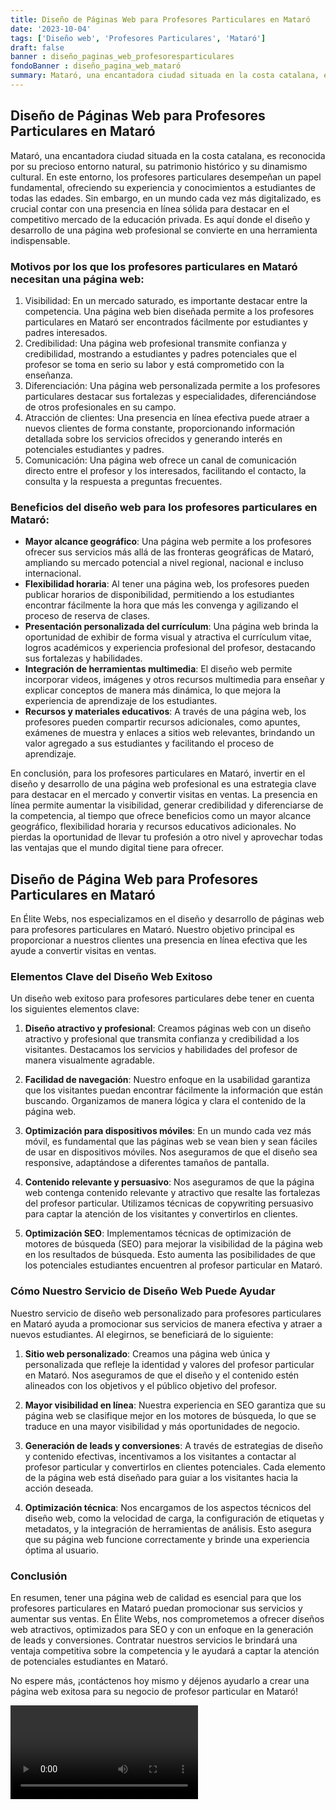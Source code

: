 ```yaml
---
title: Diseño de Páginas Web para Profesores Particulares en Mataró
date: '2023-10-04'
tags: ['Diseño web', 'Profesores Particulares', 'Mataró']
draft: false
banner : diseño_paginas_web_profesoresparticulares
fondoBanner : diseño_pagina_web_mataró
summary: Mataró, una encantadora ciudad situada en la costa catalana, es reconocida por su precioso entorno natural, su patrimonio histórico y su dinamismo cultural. En este entorno, los profesores particulares desempeñan un papel fundamental, ofreciendo su experiencia y conocimientos a estudiantes de todas las edades. Sin embargo, en un mundo cada vez más digitalizado, es crucial contar con una presencia en línea sólida para destacar en el competitivo mercado de la educación privada. Es aquí donde el diseño y desarrollo de una página web profesional se convierte en una herramienta indispensable.
---
```


## Diseño de Páginas Web para Profesores Particulares en Mataró

Mataró, una encantadora ciudad situada en la costa catalana, es reconocida por su precioso entorno natural, su patrimonio histórico y su dinamismo cultural. En este entorno, los profesores particulares desempeñan un papel fundamental, ofreciendo su experiencia y conocimientos a estudiantes de todas las edades. Sin embargo, en un mundo cada vez más digitalizado, es crucial contar con una presencia en línea sólida para destacar en el competitivo mercado de la educación privada. Es aquí donde el diseño y desarrollo de una página web profesional se convierte en una herramienta indispensable.

### Motivos por los que los profesores particulares en Mataró necesitan una página web:

1. Visibilidad: En un mercado saturado, es importante destacar entre la competencia. Una página web bien diseñada permite a los profesores particulares en Mataró ser encontrados fácilmente por estudiantes y padres interesados.
2. Credibilidad: Una página web profesional transmite confianza y credibilidad, mostrando a estudiantes y padres potenciales que el profesor se toma en serio su labor y está comprometido con la enseñanza.
3. Diferenciación: Una página web personalizada permite a los profesores particulares destacar sus fortalezas y especialidades, diferenciándose de otros profesionales en su campo.
4. Atracción de clientes: Una presencia en línea efectiva puede atraer a nuevos clientes de forma constante, proporcionando información detallada sobre los servicios ofrecidos y generando interés en potenciales estudiantes y padres.
5. Comunicación: Una página web ofrece un canal de comunicación directo entre el profesor y los interesados, facilitando el contacto, la consulta y la respuesta a preguntas frecuentes.

### Beneficios del diseño web para los profesores particulares en Mataró:

- **Mayor alcance geográfico**: Una página web permite a los profesores ofrecer sus servicios más allá de las fronteras geográficas de Mataró, ampliando su mercado potencial a nivel regional, nacional e incluso internacional.
- **Flexibilidad horaria**: Al tener una página web, los profesores pueden publicar horarios de disponibilidad, permitiendo a los estudiantes encontrar fácilmente la hora que más les convenga y agilizando el proceso de reserva de clases.
- **Presentación personalizada del currículum**: Una página web brinda la oportunidad de exhibir de forma visual y atractiva el currículum vitae, logros académicos y experiencia profesional del profesor, destacando sus fortalezas y habilidades.
- **Integración de herramientas multimedia**: El diseño web permite incorporar videos, imágenes y otros recursos multimedia para enseñar y explicar conceptos de manera más dinámica, lo que mejora la experiencia de aprendizaje de los estudiantes.
- **Recursos y materiales educativos**: A través de una página web, los profesores pueden compartir recursos adicionales, como apuntes, exámenes de muestra y enlaces a sitios web relevantes, brindando un valor agregado a sus estudiantes y facilitando el proceso de aprendizaje.

En conclusión, para los profesores particulares en Mataró, invertir en el diseño y desarrollo de una página web profesional es una estrategia clave para destacar en el mercado y convertir visitas en ventas. La presencia en línea permite aumentar la visibilidad, generar credibilidad y diferenciarse de la competencia, al tiempo que ofrece beneficios como un mayor alcance geográfico, flexibilidad horaria y recursos educativos adicionales. No pierdas la oportunidad de llevar tu profesión a otro nivel y aprovechar todas las ventajas que el mundo digital tiene para ofrecer.

<GifSeo />

<Cta />

## Diseño de Página Web para Profesores Particulares en Mataró

En Élite Webs, nos especializamos en el diseño y desarrollo de páginas web para profesores particulares en Mataró. Nuestro objetivo principal es proporcionar a nuestros clientes una presencia en línea efectiva que les ayude a convertir visitas en ventas.

### Elementos Clave del Diseño Web Exitoso

Un diseño web exitoso para profesores particulares debe tener en cuenta los siguientes elementos clave:

1. **Diseño atractivo y profesional**: Creamos páginas web con un diseño atractivo y profesional que transmita confianza y credibilidad a los visitantes. Destacamos los servicios y habilidades del profesor de manera visualmente agradable.

2. **Facilidad de navegación**: Nuestro enfoque en la usabilidad garantiza que los visitantes puedan encontrar fácilmente la información que están buscando. Organizamos de manera lógica y clara el contenido de la página web.

3. **Optimización para dispositivos móviles**: En un mundo cada vez más móvil, es fundamental que las páginas web se vean bien y sean fáciles de usar en dispositivos móviles. Nos aseguramos de que el diseño sea responsive, adaptándose a diferentes tamaños de pantalla.

4. **Contenido relevante y persuasivo**: Nos aseguramos de que la página web contenga contenido relevante y atractivo que resalte las fortalezas del profesor particular. Utilizamos técnicas de copywriting persuasivo para captar la atención de los visitantes y convertirlos en clientes.

5. **Optimización SEO**: Implementamos técnicas de optimización de motores de búsqueda (SEO) para mejorar la visibilidad de la página web en los resultados de búsqueda. Esto aumenta las posibilidades de que los potenciales estudiantes encuentren al profesor particular en Mataró.

### Cómo Nuestro Servicio de Diseño Web Puede Ayudar

Nuestro servicio de diseño web personalizado para profesores particulares en Mataró ayuda a promocionar sus servicios de manera efectiva y atraer a nuevos estudiantes. Al elegirnos, se beneficiará de lo siguiente:

1. **Sitio web personalizado**: Creamos una página web única y personalizada que refleje la identidad y valores del profesor particular en Mataró. Nos aseguramos de que el diseño y el contenido estén alineados con los objetivos y el público objetivo del profesor.

2. **Mayor visibilidad en línea**: Nuestra experiencia en SEO garantiza que su página web se clasifique mejor en los motores de búsqueda, lo que se traduce en una mayor visibilidad y más oportunidades de negocio.

3. **Generación de leads y conversiones**: A través de estrategias de diseño y contenido efectivas, incentivamos a los visitantes a contactar al profesor particular y convertirlos en clientes potenciales. Cada elemento de la página web está diseñado para guiar a los visitantes hacia la acción deseada.

4. **Optimización técnica**: Nos encargamos de los aspectos técnicos del diseño web, como la velocidad de carga, la configuración de etiquetas y metadatos, y la integración de herramientas de análisis. Esto asegura que su página web funcione correctamente y brinde una experiencia óptima al usuario.

### Conclusión

En resumen, tener una página web de calidad es esencial para que los profesores particulares en Mataró puedan promocionar sus servicios y aumentar sus ventas. En Élite Webs, nos comprometemos a ofrecer diseños web atractivos, optimizados para SEO y con un enfoque en la generación de leads y conversiones. Contratar nuestros servicios le brindará una ventaja competitiva sobre la competencia y le ayudará a captar la atención de potenciales estudiantes en Mataró.

No espere más, ¡contáctenos hoy mismo y déjenos ayudarlo a crear una página web exitosa para su negocio de profesor particular en Mataró!

<Video />

<CtaBot job='Profesores Particulares' city='Mataró'/>

<Gmaps query='Mataró+españa+maps' />